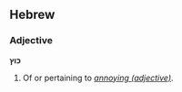 ==Hebrew==

===Adjective===
'''כוץ'''

# Of or pertaining to ''[[annoying#Adjective|annoying (adjective)]]''.
#:''{{{2|חברנו שמואל הוא '''כוץ'''.}}}''